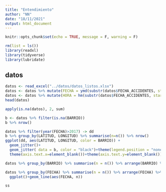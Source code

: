 ```yaml
---
title: "Entendimiento"
author: "NN"
date: "18/11/2021"
output: html_document
---
```


```r
knitr::opts_chunk$set(echo = TRUE, message = F, warning = F)
```

```r
rm(list = ls())
library(readxl)
library(tidyverse)
library(lubridate)
```


## datos

```r
datos <- read_excel("../datos/datos_listos.xlsx")
datos <- datos %>% mutate(FECHA = ymd(substr(datos$FECHA_ACCIDENTES, star=1, stop=10)))
datos <- datos %>% mutate(HORA = hm(substr(datos$FECHA_ACCIDENTES, start = 12, stop = 16)))
head(datos)
```



```r
apply(is.na(datos), 2, sum)
```


```r

b <- datos %>% filter(is.na(BARRIO))
b %>% nrow()

datos %>% filter(year(FECHA)>2017) -> dd 
b %>% group_by(LATITUD, LONGITUD) %>% summarise(n=n()) %>% nrow()
ggplot(dd, aes(LATITUD, LONGITUD, color = BARRIO)) + 
  geom_jitter()+
  geom_jitter( data = b, color = "black")+theme(legend.position = "none")+
  theme(axis.text.x=element_blank())+theme(axis.text.y=element_blank())

```









```r
datos %>% group_by(BARRIO) %>% summarise(n = n()) %>% arrange(BARRIO) %>% View()
```



```r
datos %>% group_by(FECHA) %>% summarise(n = n()) %>% arrange(FECHA) %>% filter(year(FECHA)==2020)%>% 
  ggplot()+geom_line(aes(FECHA, n))
```

```r
ss
```

```r

```



